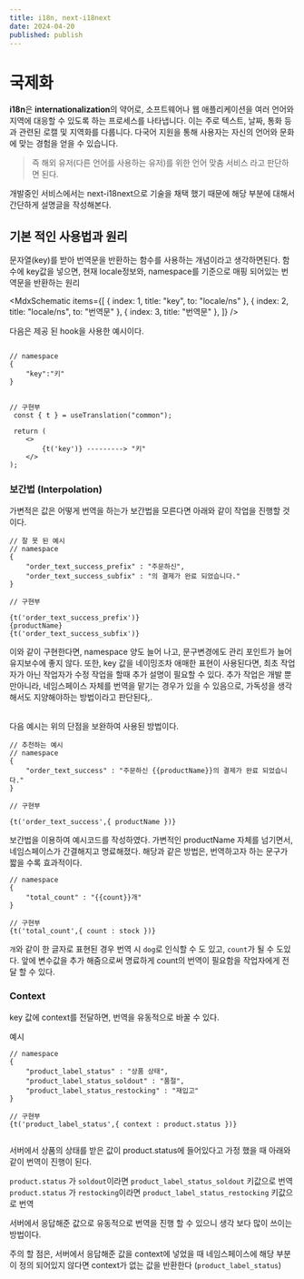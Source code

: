 ```yaml
---
title: i18n, next-i18next
date: 2024-04-20
published: publish
---
```


# 국제화

**i18n**은 **internationalization**의 약어로, 소프트웨어나 웹 애플리케이션을 여러 언어와 지역에 대응할 수 있도록 하는 프로세스를 나타냅니다.
이는 주로 텍스트, 날짜, 통화 등과 관련된 로캘 및 지역화를 다룹니다. 다국어 지원을 통해 사용자는 자신의 언어와 문화에 맞는 경험을 얻을 수 있습니다.

> 즉 해외 유저(다른 언어를 사용하는 유저)를 위한 언어 맞춤 서비스 라고 판단하면 된다.

개발중인 서비스에서는 next-i18next으로 기술을 채택 했기 때문에 해당 부분에 대해서 간단하게 설명글을 작성해본다.

## 기본 적인 사용법과 원리

문자열(key)를 받아 번역문을 반환하는 함수를 사용하는 개념이라고 생각하면된다.
함수에 key값을 넣으면, 현재 locale정보와, namespace를 기준으로 매핑 되어있는 번역문을 반환하는 원리

<MdxSchematic
  items={[
    { index: 1, title: "key", to: "locale/ns" },
    { index: 2, title: "locale/ns", to: "번역문" },
    { index: 3, title: "번역문" },
  ]}
/>

다음은 제공 된 hook을 사용한 예시이다.

```

// namespace
{
    "key":"키"
}


// 구현부
 const { t } = useTranslation("common");

 return (
    <>
        {t('key')} ---------> "키"
    </>
);
```

### 보간법 (Interpolation)

가변적은 값은 어떻게 번역을 하는가 보간법을 모른다면 아래와 같이 작업을 진행할 것이다.

```
// 잘 못 된 예시
// namespace
{
    "order_text_success_prefix" : "주문하신",
    "order_text_success_subfix" : "의 결제가 완료 되었습니다."
}

// 구현부

{t('order_text_success_prefix')}
{productName}
{t('order_text_success_subfix')}

```

이와 같이 구현한다면, namespace 양도 늘어 나고, 문구변경에도 관리 포인트가 늘어 유지보수에 좋지 않다.
또한, key 값을 네이밍조차 애매한 표현이 사용된다면, 최초 작업자가 아닌 작업자가 수정 작업을 할때 추가 설명이 필요할 수 있다.
추가 작업은 개발 뿐만아니라, 네임스페이스 자체를 번역을 맡기는 경우가 있을 수 있음으로,
가독성을 생각해서도 지양해야하는 방법이라고 판단된다,.

<br />
다음 예시는 위의 단점을 보완하여 사용된 방법이다.

```
// 추천하는 예시
// namespace
{
    "order_text_success" : "주문하신 {{productName}}의 결제가 완료 되었습니다."
}

// 구현부

{t('order_text_success',{ productName })}

```

보간법을 이용하여 예시코드를 작성하였다. 가변적인 productName 자체를 넘기면서, 네임스페이스가 간결해지고 명료해졌다.
해당과 같은 방법은, 번역하고자 하는 문구가 짧을 수록 효과적이다.

```
// namespace
{
    "total_count" : "{{count}}개"
}

// 구현부
{t('total_count',{ count : stock })}

```

`개`와 같이 한 글자로 표현된 경우 번역 시 `dog`로 인식할 수 도 있고, `count`가 될 수 도있다.
앞에 변수값을 추가 해줌으로써 명료하게 count의 번역이 필요함을 작업자에게 전달 할 수 있다.

### Context

key 값에 context를 전달하면, 번역을 유동적으로 바꿀 수 있다.

예시

```
// namespace
{
    "product_label_status" : "상품 상태",
    "product_label_status_soldout" : "품절",
    "product_label_status_restocking" : "재입고"
}

// 구현부
{t('product_label_status',{ context : product.status })}


```

서버에서 상품의 상태를 받은 값이 product.status에 들어있다고 가정 했을 때
아래와 같이 번역이 진행이 된다.

`product.status` 가 `soldout`이라면 `product_label_status_soldout` 키값으로 번역
`product.status` 가 `restocking`이라면 `product_label_status_restocking` 키값으로 번역

서버에서 응답해준 값으로 유동적으로 번역을 진행 할 수 있으니 생각 보다 많이 쓰이는 방법이다.

주의 할 점은, 서버에서 응답해준 값을 context에 넣었을 때 네임스페이스에 해당 부분이 정의 되어있지 않다면
context가 없는 값을 반환한다 (`product_label_status`)
